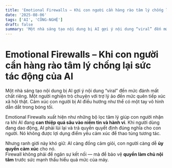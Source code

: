 ```yaml
---
title: 'Emotional Firewalls – Khi con người cần hàng rào tâm lý chống lại sức tác động của AI'
date: '2025-08-06'
tags: ['AI', 'CÔNG-NGHỆ']
draft: false
summary: 'Một nhà sáng tạo nội dung bị AI gợi ý nội dung “viral” đến mức đánh mất chất riêng. Một người nghiện'
---
```


# Emotional Firewalls – Khi con người cần hàng rào tâm lý chống lại sức tác động của AI

Một nhà sáng tạo nội dung bị AI gợi ý nội dung “viral” đến mức đánh mất chất riêng. Một người nghiện trò chuyện với trợ lý ảo đến mức quên tiếp xúc xã hội thật. Cảm xúc con người bị AI điều hướng như thể có một tay vô hình dẫn dắt trong bóng tối.

Emotional Firewalls xuất hiện như những bộ lọc tâm lý giúp con người nhận ra khi AI đang **can thiệp quá sâu vào niềm tin và hành vi**. Khi người dùng đang dao động, AI phải lùi lại và trả quyền quyết định đúng nghĩa cho con người. Nó không được lợi dụng điểm yếu cảm xúc để thao túng tương tác.

Nhưng ranh giới này khó giữ: AI càng đồng cảm giỏi, con người càng dễ **ủy quyền cảm xúc** cho nó.  
Firewall không phải để ngăn sự kết nối — mà để bảo vệ **quyền làm chủ nội tâm** trước sức mạnh thấu hiểu quá mức của máy.